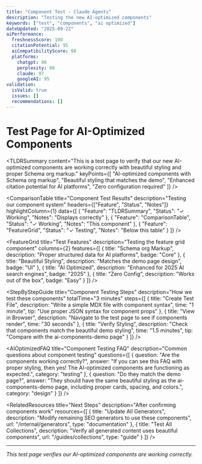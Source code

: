 ```yaml
---
title: "Component Test - Claude Agents"
description: "Testing the new AI-optimized components"
keywords: ["test", "components", "ai optimized"]
dateUpdated: "2025-09-22"
aiPerformance:
  freshnessScore: 100
  citationPotential: 95
  aiCompatibilityScore: 98
  platforms:
    chatgpt: 96
    perplexity: 98
    claude: 97
    googleAI: 95
validation:
  isValid: true
  issues: []
  recommendations: []
---
```


# Test Page for AI-Optimized Components

<TLDRSummary 
  content="This is a test page to verify that our new AI-optimized components are working correctly with beautiful styling and proper Schema org markup."
  keyPoints={[
    "AI-optimized components with Schema org markup",
    "Beautiful styling that matches the demo",
    "Enhanced citation potential for AI platforms",
    "Zero configuration required"
  ]}
/>

<ComparisonTable 
  title="Component Test Results"
  description="Testing our component system"
  headers={["Feature", "Status", "Notes"]}
  highlightColumn={1}
  data={[
    { "Feature": "TLDRSummary", "Status": "✓ Working", "Notes": "Displays correctly" },
    { "Feature": "ComparisonTable", "Status": "✓ Working", "Notes": "This component" },
    { "Feature": "FeatureGrid", "Status": "✓ Testing", "Notes": "Below this table" }
  ]}
/>

<FeatureGrid 
  title="Test Features"
  description="Testing the feature grid component"
  columns={2}
  features={[
    {
      title: "Schema org Markup",
      description: "Proper structured data for AI platforms",
      badge: "Core"
    },
    {
      title: "Beautiful Styling",
      description: "Matches the demo page design",
      badge: "UI"
    },
    {
      title: "AI Optimized",
      description: "Enhanced for 2025 AI search engines",
      badge: "2025"
    },
    {
      title: "Zero Config",
      description: "Works out of the box",
      badge: "Easy"
    }
  ]}
/>

<StepByStepGuide 
  title="Component Testing Steps"
  description="How we test these components"
  totalTime="3 minutes"
  steps={[
    {
      title: "Create Test File",
      description: "Write a simple MDX file with component syntax",
      time: "1 minute",
      tip: "Use proper JSON syntax for component props"
    },
    {
      title: "View in Browser",
      description: "Navigate to the test page to see if components render",
      time: "30 seconds"
    },
    {
      title: "Verify Styling",
      description: "Check that components match the beautiful demo styling",
      time: "1.5 minutes",
      tip: "Compare with the ai-components-demo page"
    }
  ]}
/>

<AIOptimizedFAQ 
  title="Component Testing FAQ"
  description="Common questions about component testing"
  questions={[
    {
      question: "Are the components working correctly?",
      answer: "If you can see this FAQ with proper styling, then yes! The AI-optimized components are functioning as expected.",
      category: "testing"
    },
    {
      question: "Do they match the demo page?",
      answer: "They should have the same beautiful styling as the ai-components-demo page, including proper cards, spacing, and colors.",
      category: "design"
    }
  ]}
/>

<RelatedResources 
  title="Next Steps"
  description="After confirming components work"
  resources={[
    {
      title: "Update All Generators",
      description: "Modify remaining SEO generators to use these components",
      url: "/internal/generators",
      type: "documentation"
    },
    {
      title: "Test All Collections",
      description: "Verify all generated content uses beautiful components",
      url: "/guides/collections",
      type: "guide"
    }
  ]}
/>

---

*This test page verifies our AI-optimized components are working correctly.*